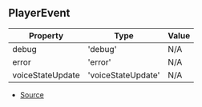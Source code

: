 ## PlayerEvent

| Property | Type | Value |
| ----------- | ----------- | ----------- |
| debug | 'debug' | N/A |
| error | 'error' | N/A |
| voiceStateUpdate | 'voiceStateUpdate' | N/A |


- [Source](https://github.com/Androz2091/discord-player/blob/e5339f1/packages/discord-player/src/types/types.ts#L192)